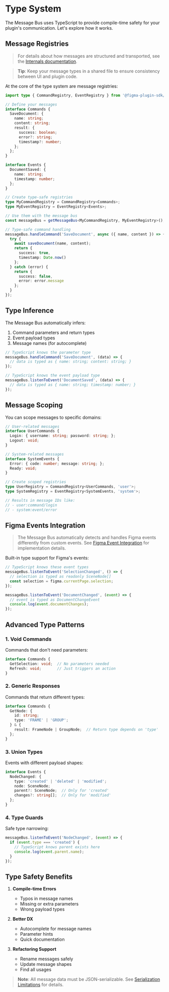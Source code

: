 
<Meta title="Type System" />

# Type System

The Message Bus uses TypeScript to provide compile-time safety for your plugin's communication. Let's explore how it works.

## Message Registries

> For details about how messages are structured and transported, see the 
> [Internals documentation](/?path=/docs/📦-message-bus-〰️-🚧-beta-internals--docs#message-structure).

> **Tip**: Keep your message types in a shared file to ensure consistency between UI and plugin code.

At the core of the type system are message registries:

~~~typescript
import type { CommandRegistry, EventRegistry } from '@figma-plugin-sdk/message-bus';

// Define your messages
interface Commands {
  SaveDocument: {
    name: string;
    content: string;
    result: {
      success: boolean;
      error?: string;
      timestamp?: number;
    };
  };
}

interface Events {
  DocumentSaved: {
    name: string;
    timestamp: number;
  };
}

// Create type-safe registries
type MyCommandRegistry = CommandRegistry<Commands>;
type MyEventRegistry = EventRegistry<Events>;

// Use them with the message bus
const messageBus = getMessageBus<MyCommandRegistry, MyEventRegistry>();

// Type-safe command handling
messageBus.handleCommand('SaveDocument', async ({ name, content }) => {
  try {
    await saveDocument(name, content);
    return {
      success: true,
      timestamp: Date.now()
    };
  } catch (error) {
    return {
      success: false,
      error: error.message
    };
  }
});
~~~

## Type Inference

The Message Bus automatically infers:
1. Command parameters and return types
2. Event payload types
3. Message names (for autocomplete)

~~~typescript
// TypeScript knows the parameter type
messageBus.handleCommand('SaveDocument', (data) => {
  // data is typed as { name: string; content: string; }
});

// TypeScript knows the event payload type
messageBus.listenToEvent('DocumentSaved', (data) => {
  // data is typed as { name: string; timestamp: number; }
});
~~~

## Message Scoping

You can scope messages to specific domains:

~~~typescript
// User-related messages
interface UserCommands {
  Login: { username: string; password: string; };
  Logout: void;
}

// System-related messages
interface SystemEvents {
  Error: { code: number; message: string; };
  Ready: void;
}

// Create scoped registries
type UserRegistry = CommandRegistry<UserCommands, 'user'>;
type SystemRegistry = EventRegistry<SystemEvents, 'system'>;

// Results in message IDs like:
// - user:command/login
// - system:event/error
~~~

## Figma Events Integration

> The Message Bus automatically detects and handles Figma events differently from custom events.
> See [Figma Event Integration](/?path=/docs/📦-message-bus-〰️-🚧-beta-internals--docs#figma-event-integration) 
> for implementation details.

Built-in type support for Figma's events:

~~~typescript
// TypeScript knows these event types
messageBus.listenToEvent('SelectionChanged', () => {
  // selection is typed as readonly SceneNode[]
  const selection = figma.currentPage.selection;
});

messageBus.listenToEvent('DocumentChanged', (event) => {
  // event is typed as DocumentChangeEvent
  console.log(event.documentChanges);
});
~~~

## Advanced Type Patterns

### 1. Void Commands

Commands that don't need parameters:

~~~typescript
interface Commands {
  GetSelection: void;  // No parameters needed
  Refresh: void;       // Just triggers an action
}
~~~

### 2. Generic Responses

Commands that return different types:

~~~typescript
interface Commands {
  GetNode: {
    id: string;
    type: 'FRAME' | 'GROUP';
  } & {
    result: FrameNode | GroupNode;  // Return type depends on 'type'
  };
}
~~~

### 3. Union Types

Events with different payload shapes:

~~~typescript
interface Events {
  NodeChanged: {
    type: 'created' | 'deleted' | 'modified';
    node: SceneNode;
    parent?: SceneNode;  // Only for 'created'
    changes?: string[];  // Only for 'modified'
  };
}
~~~

### 4. Type Guards

Safe type narrowing:

~~~typescript
messageBus.listenToEvent('NodeChanged', (event) => {
  if (event.type === 'created') {
    // TypeScript knows parent exists here
    console.log(event.parent.name);
  }
});
~~~

## Type Safety Benefits

1. **Compile-time Errors**
   - Typos in message names
   - Missing or extra parameters
   - Wrong payload types

2. **Better DX**
   - Autocomplete for message names
   - Parameter hints
   - Quick documentation

3. **Refactoring Support**
   - Rename messages safely
   - Update message shapes
   - Find all usages 

> **Note**: All message data must be JSON-serializable. See 
> [Serialization Limitations](/?path=/docs/📦-message-bus-〰️-🚧-beta-internals--docs#limitations) 
> for details.